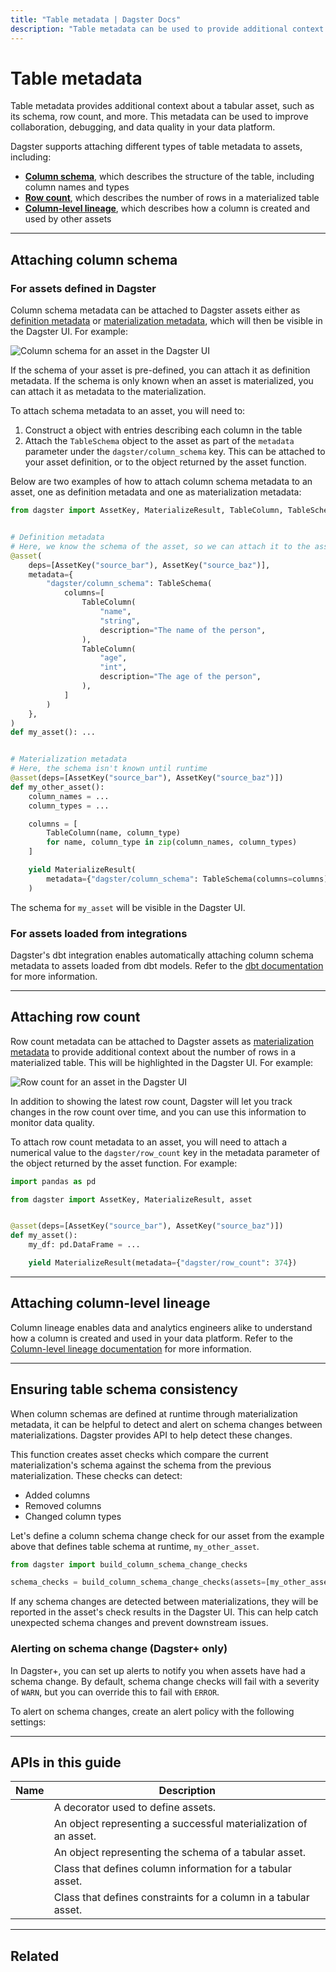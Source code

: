 ```yaml
---
title: "Table metadata | Dagster Docs"
description: "Table metadata can be used to provide additional context about a tabular asset, such as its schema, row count, and more."
---
```


# Table metadata

Table metadata provides additional context about a tabular asset, such as its schema, row count, and more. This metadata can be used to improve collaboration, debugging, and data quality in your data platform.

Dagster supports attaching different types of table metadata to assets, including:

- [**Column schema**](#attaching-column-schema), which describes the structure of the table, including column names and types
- [**Row count**](#attaching-row-count), which describes the number of rows in a materialized table
- [**Column-level lineage**](#attaching-column-level-lineage), which describes how a column is created and used by other assets

---

## Attaching column schema

### For assets defined in Dagster

Column schema metadata can be attached to Dagster assets either as [definition metadata](/concepts/metadata-tags/asset-metadata#attaching-definition-metadata) or [materialization metadata](/concepts/metadata-tags/asset-metadata#attaching-materialization-metadata), which will then be visible in the Dagster UI. For example:

<Image
alt="Column schema for an asset in the Dagster UI"
src="/images/concepts/metadata-tags/metadata-table-schema.png"
width={1793}
height={652}
/>

If the schema of your asset is pre-defined, you can attach it as definition metadata. If the schema is only known when an asset is materialized, you can attach it as metadata to the materialization.

To attach schema metadata to an asset, you will need to:

1. Construct a <PyObject object="TableSchema"/> object with <PyObject object="TableColumn"  /> entries describing each column in the table
2. Attach the `TableSchema` object to the asset as part of the `metadata` parameter under the `dagster/column_schema` key. This can be attached to your asset definition, or to the <PyObject object="MaterializeResult" /> object returned by the asset function.

Below are two examples of how to attach column schema metadata to an asset, one as definition metadata and one as materialization metadata:

```python file=/concepts/metadata-tags/asset_column_schema.py
from dagster import AssetKey, MaterializeResult, TableColumn, TableSchema, asset


# Definition metadata
# Here, we know the schema of the asset, so we can attach it to the asset decorator
@asset(
    deps=[AssetKey("source_bar"), AssetKey("source_baz")],
    metadata={
        "dagster/column_schema": TableSchema(
            columns=[
                TableColumn(
                    "name",
                    "string",
                    description="The name of the person",
                ),
                TableColumn(
                    "age",
                    "int",
                    description="The age of the person",
                ),
            ]
        )
    },
)
def my_asset(): ...


# Materialization metadata
# Here, the schema isn't known until runtime
@asset(deps=[AssetKey("source_bar"), AssetKey("source_baz")])
def my_other_asset():
    column_names = ...
    column_types = ...

    columns = [
        TableColumn(name, column_type)
        for name, column_type in zip(column_names, column_types)
    ]

    yield MaterializeResult(
        metadata={"dagster/column_schema": TableSchema(columns=columns)}
    )
```

The schema for `my_asset` will be visible in the Dagster UI.

### For assets loaded from integrations

Dagster's dbt integration enables automatically attaching column schema metadata to assets loaded from dbt models. Refer to the [dbt documentation](/integrations/dbt/reference#fetching-column-level-metadata) for more information.

---

## Attaching row count

Row count metadata can be attached to Dagster assets as [materialization metadata](/concepts/metadata-tags/asset-metadata#attaching-materialization-metadata) to provide additional context about the number of rows in a materialized table. This will be highlighted in the Dagster UI. For example:

<Image
alt="Row count for an asset in the Dagster UI"
src="/images/concepts/metadata-tags/metadata-row-count.png"
width={1921}
height={559}
/>

In addition to showing the latest row count, Dagster will let you track changes in the row count over time, and you can use this information to monitor data quality.

To attach row count metadata to an asset, you will need to attach a numerical value to the `dagster/row_count` key in the metadata parameter of the <PyObject object="MaterializeResult" /> object returned by the asset function. For example:

```python file=/concepts/metadata-tags/asset_row_count.py
import pandas as pd

from dagster import AssetKey, MaterializeResult, asset


@asset(deps=[AssetKey("source_bar"), AssetKey("source_baz")])
def my_asset():
    my_df: pd.DataFrame = ...

    yield MaterializeResult(metadata={"dagster/row_count": 374})
```

---

## Attaching column-level lineage

Column lineage enables data and analytics engineers alike to understand how a column is created and used in your data platform. Refer to the [Column-level lineage documentation](/concepts/metadata-tags/asset-metadata/column-level-lineage) for more information.

---

## Ensuring table schema consistency

When column schemas are defined at runtime through materialization metadata, it can be helpful to detect and alert on schema changes between materializations. Dagster provides <PyObject object="build_column_schema_change_checks"/> API to help detect these changes.

This function creates asset checks which compare the current materialization's schema against the schema from the previous materialization. These checks can detect:

- Added columns
- Removed columns
- Changed column types

Let's define a column schema change check for our asset from the example above that defines table schema at runtime, `my_other_asset`.

```python file=/concepts/metadata-tags/schema_change_checks.py startafter=start_check endbefore=end_check
from dagster import build_column_schema_change_checks

schema_checks = build_column_schema_change_checks(assets=[my_other_asset])
```

If any schema changes are detected between materializations, they will be reported in the asset's check results in the Dagster UI. This can help catch unexpected schema changes and prevent downstream issues.

### Alerting on schema change (Dagster+ only)

In Dagster+, you can set up alerts to notify you when assets have had a schema change. By default, schema change checks will fail with a severity of `WARN`, but you can override this to fail with `ERROR`.

To alert on schema changes, create an alert policy with the following settings:

<AssetCheckAlerts />

---

## APIs in this guide

| Name                                         | Description                                                      |
| -------------------------------------------- | ---------------------------------------------------------------- |
| <PyObject object="asset" decorator />        | A decorator used to define assets.                               |
| <PyObject object="MaterializeResult" />      | An object representing a successful materialization of an asset. |
| <PyObject object="TableSchema" />            | An object representing the schema of a tabular asset.            |
| <PyObject object="TableColumn" />            | Class that defines column information for a tabular asset.       |
| <PyObject object="TableColumnConstraints" /> | Class that defines constraints for a column in a tabular asset.  |

---

## Related

<ArticleList>
  <ArticleListItem
    title="Asset metadata"
    href="/concepts/metadata-tags/asset-metadata"
  ></ArticleListItem>
  <ArticleListItem
    title="Column-level lineage"
    href="/concepts/metadata-tags/asset-metadata/column-level-lineage"
  ></ArticleListItem>
  <ArticleListItem
    title="Metadata & tags"
    href="/concepts/metadata-tags"
  ></ArticleListItem>
  <ArticleListItem
    title="Asset definitions"
    href="/concepts/assets/software-defined-assets"
  ></ArticleListItem>
</ArticleList>
